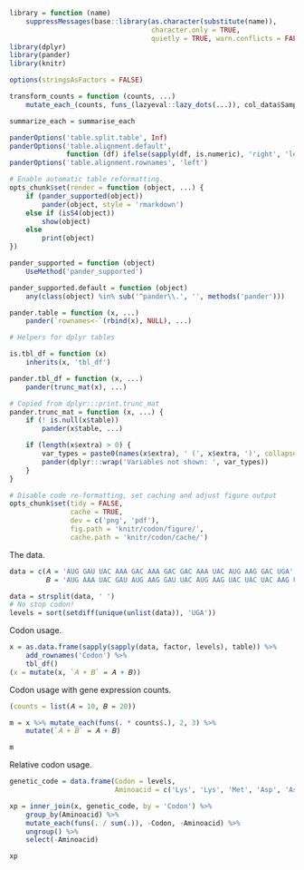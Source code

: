 ```r
library = function (name)
    suppressMessages(base::library(as.character(substitute(name)),
                                   character.only = TRUE,
                                   quietly = TRUE, warn.conflicts = FALSE))
library(dplyr)
library(pander)
library(knitr)

options(stringsAsFactors = FALSE)

transform_counts = function (counts, ...)
    mutate_each_(counts, funs_(lazyeval::lazy_dots(...)), col_data$Sample)

summarize_each = summarise_each

panderOptions('table.split.table', Inf)
panderOptions('table.alignment.default',
              function (df) ifelse(sapply(df, is.numeric), 'right', 'left'))
panderOptions('table.alignment.rownames', 'left')

# Enable automatic table reformatting.
opts_chunk$set(render = function (object, ...) {
    if (pander_supported(object))
        pander(object, style = 'rmarkdown')
    else if (isS4(object))
        show(object)
    else
        print(object)
})

pander_supported = function (object)
    UseMethod('pander_supported')

pander_supported.default = function (object)
    any(class(object) %in% sub('^pander\\.', '', methods('pander')))

pander.table = function (x, ...)
    pander(`rownames<-`(rbind(x), NULL), ...)

# Helpers for dplyr tables

is.tbl_df = function (x)
    inherits(x, 'tbl_df')

pander.tbl_df = function (x, ...)
    pander(trunc_mat(x), ...)

# Copied from dplyr:::print.trunc_mat
pander.trunc_mat = function (x, ...) {
    if (! is.null(x$table))
        pander(x$table, ...)

    if (length(x$extra) > 0) {
        var_types = paste0(names(x$extra), ' (', x$extra, ')', collapse = ', ')
        pander(dplyr:::wrap('Variables not shown: ', var_types))
    }
}

# Disable code re-formatting, set caching and adjust figure output
opts_chunk$set(tidy = FALSE,
               cache = TRUE,
               dev = c('png', 'pdf'),
               fig.path = 'knitr/codon/figure/',
               cache.path = 'knitr/codon/cache/')
```

The data.

```r
data = c(𝐴 = 'AUG GAU UAC AAA GAC AAA GAC GAC AAA UAC AUG AAG GAC UGA',
         𝐵 = 'AUG AAA UAC GAU AUG AAG GAU UAC AUG AAG UAC UAC UAC AAG UAC GAU UAC UGA')

data = strsplit(data, ' ')
# No stop codon!
levels = sort(setdiff(unique(unlist(data)), 'UGA'))
```

Codon usage.

```r
x = as.data.frame(sapply(sapply(data, factor, levels), table)) %>%
    add_rownames('Codon') %>%
    tbl_df()
(x = mutate(x, `𝐴 + 𝐵` = 𝐴 + 𝐵))
```

Codon usage with gene expression counts.

```r
(counts = list(𝐴 = 10, 𝐵 = 20))

m = x %>% mutate_each(funs(. * counts$.), 2, 3) %>%
    mutate(`𝐴 + 𝐵` = 𝐴 + 𝐵)

m
```

Relative codon usage.

```r
genetic_code = data.frame(Codon = levels,
                          Aminoacid = c('Lys', 'Lys', 'Met', 'Asp', 'Asp', 'Tyr'))

xp = inner_join(x, genetic_code, by = 'Codon') %>%
    group_by(Aminoacid) %>%
    mutate_each(funs(. / sum(.)), -Codon, -Aminoacid) %>%
    ungroup() %>%
    select(-Aminoacid)

xp
```
